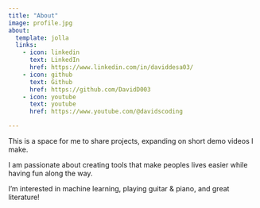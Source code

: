 ```yaml
---
title: "About"
image: profile.jpg
about:
  template: jolla
  links:
    - icon: linkedin
      text: LinkedIn
      href: https://www.linkedin.com/in/daviddesa03/
    - icon: github
      text: Github
      href: https://github.com/DavidD003
    - icon: youtube
      text: youtube
      href: https://www.youtube.com/@davidscoding

---
```


This is a space for me to share projects, expanding on short demo videos I make.

I am passionate about creating tools that make peoples lives easier while having fun along the way.

I'm interested in machine learning, playing guitar & piano, and great literature!
